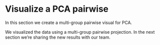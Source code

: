 # Visualize a PCA pairwise

In this section we create a multi-group pairwise visual for PCA.

We visualized the data using a multi-group pairwise projection. In the next section we're sharing the new results with our team.

